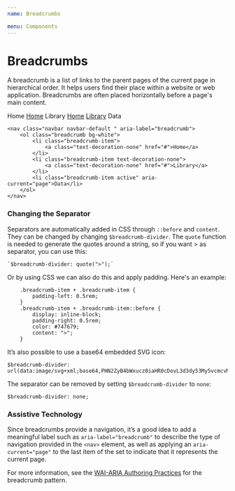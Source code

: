 ```yaml
---
name: Breadcrumbs

menu: Components
---
```



# Breadcrumbs
A breadcrumb is a list of links to the parent pages of the current page in hierarchical order. It helps users find their place within a website or web application. Breadcrumbs are often placed horizontally before a page's main content.

<Playground>
    <Breadcrumb>
        <BreadcrumbItem active>Home</BreadcrumbItem>
    </Breadcrumb>
    <Breadcrumb>
        <BreadcrumbItem><a href="#">Home</a></BreadcrumbItem>
        <BreadcrumbItem active>Library</BreadcrumbItem>
    </Breadcrumb>
    <Breadcrumb>
        <BreadcrumbItem><a href="#">Home</a></BreadcrumbItem>
        <BreadcrumbItem><a href="#">Library</a></BreadcrumbItem>
        <BreadcrumbItem active>Data</BreadcrumbItem>
    </Breadcrumb>
</Playground>

    <nav class="navbar navbar-default " aria-label="breadcrumb">
        <ol class="breadcrumb bg-white">
            <li class="breadcrumb-item">
                <a class="text-decoration-none" href="#">Home</a>
            </li>
            <li class="breadcrumb-item text-decoration-none">
                <a class="text-decoration-none" href="#">Library</a>
            </li>
            <li class="breadcrumb-item active" aria-current="page">Data</li>
        </ol>
    </nav>

### Changing the Separator

Separators are automatically added in CSS through `::before` and `content`. They can be changed by changing `$breadcrumb-divider`. The `quote` function is needed to generate the quotes around a string, so if you want > as separator, you can use this:

    `$breadcrumb-divider: quote(">");`

Or by using CSS we can also do this and apply padding. Here's an example: 

        .breadcrumb-item + .breadcrumb-item {
            padding-left: 0.5rem; 
        }
        .breadcrumb-item + .breadcrumb-item::before {
            display: inline-block;
            padding-right: 0.5rem;
            color: #747679;
            content: ">"; 
        }

It’s also possible to use a base64 embedded SVG icon:

    $breadcrumb-divider: url(data:image/svg+xml;base64,PHN2ZyB4bWxucz0iaHR0cDovL3d3dy53My5vcmcvMjAwMC9zdmciIHdpZHRoPSI4IiBoZWlnaHQ9IjgiPjxwYXRoIGQ9Ik0yLjUgMEwxIDEuNSAzLjUgNCAxIDYuNSAyLjUgOGw0LTQtNC00eiIgZmlsbD0iY3VycmVudENvbG9yIi8+PC9zdmc+);

The separator can be removed by setting `$breadcrumb-divider` to `none`:

    $breadcrumb-divider: none;

### Assistive Technology
  Since breadcrumbs provide a navigation, it’s a good idea to add a meaningful label such as `aria-label="breadcrumb"` to describe the type of navigation provided in the `<nav>` element, as well as applying an `aria-current="page"` to the last item of the set to indicate that it represents the current page.

  For more information, see the [WAI-ARIA Authoring Practices](https://www.w3.org/TR/wai-aria-practices/#breadcrumb) for the breadcrumb pattern.